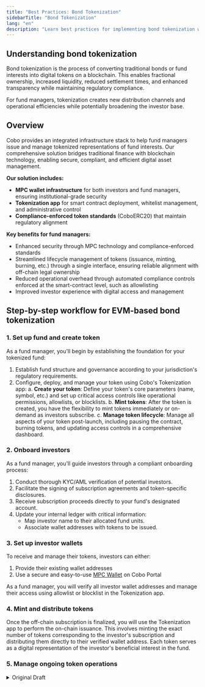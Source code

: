 ```yaml
---
title: "Best Practices: Bond Tokenization"
sidebarTitle: "Bond Tokenization"
lang: "en"
description: "Learn best practices for implementing bond tokenization with Cobo's Tokenization app, from setup to investor redemption."
---
```


## Understanding bond tokenization

Bond tokenization is the process of converting traditional bonds or fund interests into digital tokens on a blockchain. This enables fractional ownership, increased liquidity, reduced settlement times, and enhanced transparency while maintaining regulatory compliance. 

For fund managers, tokenization creates new distribution channels and operational efficiencies while potentially broadening the investor base.

## Overview

Cobo provides an integrated infrastructure stack to help fund managers issue and manage tokenized representations of fund interests. Our comprehensive solution bridges traditional finance with blockchain technology, enabling secure, compliant, and efficient digital asset management.

**Our solution includes:**
- **MPC wallet infrastructure** for both investors and fund managers, ensuring institutional-grade security
- **Tokenization app** for smart contract deployment, whitelist management, and administrative control
- **Compliance-enforced token standards** (CoboERC20) that maintain regulatory alignment

**Key benefits for fund managers:**
- Enhanced security through MPC technology and compliance-enforced standards
- Streamlined lifecycle management of tokens (issuance, minting, burning, etc.) through a single interface, ensuring reliable alignment with off-chain legal ownership
- Reduced operational overhead through automated compliance controls enforced at the smart-contract level, such as allowlisting
- Improved investor experience with digital access and management

## Step-by-step workflow for EVM-based bond tokenization

### 1. Set up fund and create token

As a fund manager, you'll begin by establishing the foundation for your tokenized fund:

1. Establish fund structure and governance according to your jurisdiction's regulatory requirements.
2. Configure, deploy, and manage your token using Cobo's Tokenization app:
   a. **Create your token**: Define your token's core parameters (name, symbol, etc.) and set up critical access controls like operational permissions, allowlists, or blocklists.
   b. **Mint tokens**: After the token is created, you have the flexibility to mint tokens immediately or on-demand as investors subscribe.
   c. **Manage token lifecycle**: Manage all aspects of your token post-launch, including pausing the contract, burning tokens, and updating access controls in a comprehensive dashboard.

### 2. Onboard investors

As a fund manager, you'll guide investors through a compliant onboarding process:

1. Conduct thorough KYC/AML verification of potential investors.
2. Facilitate the signing of subscription agreements and token-specific disclosures.
3. Receive subscription proceeds directly to your fund's designated account.
4. Update your internal ledger with critical information:
   - Map investor name to their allocated fund units.
   - Associate wallet addresses with tokens to be issued.

### 3. Set up investor wallets

To receive and manage their tokens, investors can either:

1. Provide their existing wallet addresses
2. Use a secure and easy-to-use [MPC Wallet](/en/portal/mpc-wallets/introduction) on Cobo Portal

As a fund manager, you will verify all investor wallet addresses and manage their access using allowlist or blocklist in the Tokenization app.

### 4. Mint and distribute tokens

Once the off-chain subscription is finalized, you will use the Tokenization app to perform the on-chain issuance. This involves minting the exact number of tokens corresponding to the investor's subscription and distributing them directly to their verified wallet address. Each token serves as a digital representation of the investor's beneficial interest in the fund.

### 5. Manage ongoing token operations

<details>
<summary>Original Draft</summary>

**2.5 Token 持有与管理**

As a fund manager, you will provide ongoing management of the tokenized fund:

1. Enable investors to:
   - View token balances through Cobo's dashboard or integrated interfaces
   - Monitor Net Asset Value (NAV) updates through standard reporting channels
   - Submit redemption or transfer requests according to fund terms
2. Enforce access controls:
   - Maintain and update blocklist to prevent unauthorized transactions
   - Restrict transfers to allowlisted wallets only
3. Assign permissions such as minting, burning, and pausing to team members, or revoke permissions
4. Ensure continuous alignment between off-chain ledger records and on-chain token balances

### 6. Process investor redemptions

When investors wish to exit, as a fund manager, you will:

1. Receive and review redemption requests through your established channels
2. Approve eligible redemptions based on fund terms, liquidity, and lock-up periods
3. Instruct investors to transfer tokens back to your designated redemption wallet
4. Verify token receipt and confirm transaction completion
5. Burn the returned tokens through Cobo's platform to maintain accurate token supply
6. Update your internal ledger to reflect the cancellation of the investor's fund units
7. Transfer the redemption payment directly to the investor's bank account

## Conclusion

Cobo's Tokenization platform provides fund managers with a comprehensive solution for issuing and managing tokenized fund interests. By following these best practices, you can leverage blockchain technology to enhance operational efficiency, improve investor experience, and maintain regulatory compliance throughout the fund lifecycle.
